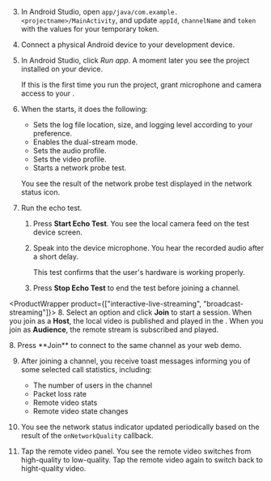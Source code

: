 <PlatformWrapper platform="android">

3. In Android Studio, open `app/java/com.example.<projectname>/MainActivity`, and update `appId`, `channelName` and `token` with the values for your temporary token.

4. Connect a physical Android device to your development device.

5. In Android Studio, click *Run app*. A moment later you see the project installed on your device.

    If this is the first time you run the project, grant microphone and camera access to your <Vpl k="CLIENT" />.

6. When the <Vpl k="CLIENT" /> starts, it does the following:

    * Sets the log file location, size, and logging level according to your preference.
    * Enables the dual-stream mode.
    * Sets the audio profile.
    * Sets the video profile.
    * Starts a network probe test.
    
    You see the result of the network probe test displayed in the network status icon.

7. Run the echo test.

    1. Press **Start Echo Test**. You see the local camera feed on the test device screen. 
    
    1. Speak into the device microphone. You hear the recorded audio after a short delay. 
    
        This test confirms that the user's hardware is working properly.

    1. Press **Stop Echo Test** to end the test before joining a channel.

<ProductWrapper product={["interactive-live-streaming", "broadcast-streaming"]}>
8. Select an option and click **Join** to start a session. When you join as a **Host**, the local video is published and played in the <Vpl k="CLIENT" />. When you join as **Audience**, the remote stream is subscribed and played.
</ProductWrapper>

<ProductWrapper notAllowed="interactive-live-streaming">
8. Press **Join** to connect to the same channel as your web demo.
</ProductWrapper>

9. After joining a channel, you receive toast messages informing you of some selected call statistics, including: 

    * The number of users in the channel
    * Packet loss rate
    * Remote video stats
    * Remote video state changes 

1. You see the network status indicator updated periodically based on the result of the `onNetworkQuality` callback.

1. Tap the remote video panel. You see the remote video switches from high-quality to low-quality. Tap the remote video again to switch back to hight-quality video.

</PlatformWrapper>
